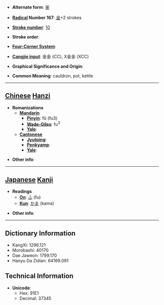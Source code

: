 * '''Alternate form''': [[釜]]

* '''[[Wiktionary:Chinese radical index| Radical]] Number 167''': [[Wiktionary:Chinese radical index 金|金]]+2 strokes

* '''[[Wiktionary:Chinese total strokes index|Stroke number]]''': [[Wiktionary:Chinese total strokes index 10|10]]

* '''Stroke order''': 

* '''[[Wiktionary:Chinese four corner index|Four-Corner System]]''': 

* '''[[Wiktionary:Chinese Cangjie index|Cangjie input]]''': 金金 (CC), X金金 (XCC)

* '''Graphical Significance and Origin''': 

* '''Common Meaning''': cauldron, pot, kettle

----

== [[Chinese]] [[Hanzi]] ==

* '''Romanizations'''
** '''[[Mandarin]]'''
*** '''[[Pinyin]]''': fǔ (fu3)
*** '''[[Wade-Giles]]''': fu<sup>3</sup>
*** '''[[Yale]]''': 
** '''[[Cantonese]]'''
*** '''[[Jyutping]]''':
*** '''[[Penkyamp]]''': 
*** '''[[Yale]]''': 

* '''Other info''': 

----

== [[Japanese]] [[Kanji]] ==

* '''Readings'''
** '''[[On]]''': [[ふ]] (fu)
** '''[[Kun]]''': [[かま]] (kama)

* '''Other info''':  

----

== Dictionary Information ==

* KangXi: 1296.121
* Morobashi: 40170
* Dae Jaweon: 1799.170
* Hanyu Da Zidian: 64169.091

== Technical Information ==

* '''Unicode''':
** Hex: 91E1
** Decimal: 37345